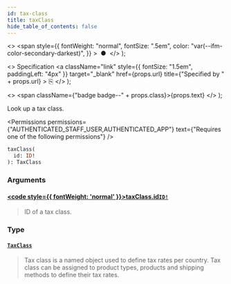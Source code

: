 ```yaml
---
id: tax-class
title: taxClass
hide_table_of_contents: false
---
```


  <>
    <span
      style={{
        fontWeight: "normal",
        fontSize: ".5em",
        color: "var(--ifm-color-secondary-darkest)",
      }}
    >
      &nbsp;●&nbsp;
    </span>
  </>
);

  <>
    Specification
    <a
      className="link"
      style={{ fontSize: "1.5em", paddingLeft: "4px" }}
      target="\_blank"
      href={props.url}
      title={"Specified by " + props.url}
    >
      ⎘
    </a>
  </>
);

  <>
    <span className={"badge badge--" + props.class}>{props.text}</span>
  </>
);

Look up a tax class.

<Badge text="Added in Saleor 3.9" class="secondary margin-bottom--sm" />

<FeaturePreview />

<Permissions
  permissions={"AUTHENTICATED_STAFF_USER,AUTHENTICATED_APP"}
  text={"Requires one of the following permissions"}
/>

```graphql
taxClass(
  id: ID!
): TaxClass
```

### Arguments

#### [<code style={{ fontWeight: 'normal' }}>taxClass.<b>id</b></code>](#)<Bullet />[`ID!`](../../../api-reference/miscellaneous/scalars/id) <Badge class="secondary" text="non-null"/> <Badge class="secondary" text="scalar"/> <Badge class="secondary" text="miscellaneous"/>

> ID of a tax class.

### Type

#### [`TaxClass`](../../../api-reference/taxes/objects/tax-class) <Badge class="secondary" text="object"/> <Badge class="secondary" text="taxes"/>

> Tax class is a named object used to define tax rates per country. Tax class can be assigned to product types, products and shipping methods to define their tax rates.

<Badge text="Added in Saleor 3.9" class="secondary margin-bottom--sm" />

<FeaturePreview />

>


